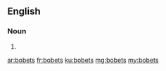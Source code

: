 ==English==

===Noun===
{{head|en|plural}}

# {{plural of|bobet|lang=en}}

[[ar:bobets]]
[[fr:bobets]]
[[ku:bobets]]
[[mg:bobets]]
[[my:bobets]]